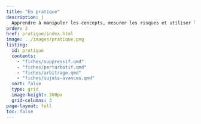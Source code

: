 ```yaml
---
title: "En pratique"
description: |
  Apprendre à manipuler les concepts, mesurer les risques et utiliser les méthodes.
order: 2
href: pratique/index.html
image: ../images/pratique.png
listing:
  id: pratique
  contents:
    - "fiches/suppressif.qmd"
    - "fiches/perturbatif.qmd"
    - "fiches/arbitrage.qmd"
    - "fiches/sujets-avances.qmd"
  sort: false
  type: grid
  image-height: 300px
  grid-columns: 3
page-layout: full
toc: false
---
```


<!-- 
## Les fiches pratiques

### Réaliser un arbitrage

- [Mesurer le risque](fiches/mesurer-risque.qmd)
- [Mesurer la perte d'utilité](fiches/mesurer-utilite.qmd)

### Traiter des données tabulées

- [Traiter des données tabulées avec une méthode suppressive](fiches/proteger-tableaux-suppressif.qmd)
- [Traiter des données tabulées avec la méthode des clés aléatoires](fiches/proteger-tableaux-cellkey.qmd)

### Traiter des données individuelles

- [Traiter des données individuelles avec un swapping](fiches/proteger-micro-swapping.qmd)
- [Traiter des données individuelles avec PRAM](fiches/proteger-micro-pram.qmd)
- [Générer des données synthétiques](fiches/generer-synth.qmd)

### Introduction à la confidentialité différentielle

- [Appliquer des mécanismes de la confidentialité différentielle](fiches/confidentialite-differentielle.qmd)
 -->
